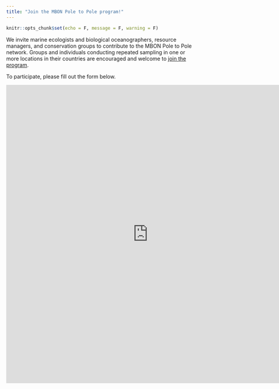 ```yaml
---
title: "Join the MBON Pole to Pole program!"
---
```


```r
knitr::opts_chunk$set(echo = F, message = F, warning = F)
```

We invite marine ecologists and biological oceanographers, resource managers, and conservation groups to contribute to the MBON Pole to Pole network. Groups and individuals conducting repeated sampling in one or more locations in their countries are encouraged and welcome to [join the program](https://forms.gle/44MVfe3x6pvoxHCY6){target="_blank"}. 

To participate, please fill out the form below.

<iframe src="https://docs.google.com/forms/d/e/1FAIpQLSeziNHcbvR2qDAkHNqMRxTOSl3wfYTCPWCRosQtHxRpLkqBsw/viewform?usp=sf_link" width="760" height="800" frameborder="0" marginheight="0" marginwidth="0">Loading...</iframe>


